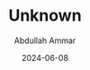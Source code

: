 ---
id: "DSCF7633"
filepath: "../../assets/photo/2024/DSCF7633.JPG"
title: "Unknown"
alt: ""
date: "2024-06-08"
author: "Abdullah Ammar"
iso: "640"
shutterspeed: "1/950s"
aperture: "f/7.1"
lens: "XC15-45mmF3.5-5.6 OIS PZ"
---